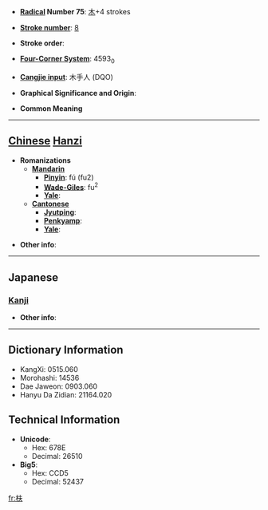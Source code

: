 * '''[[Wiktionary:Chinese radical index| Radical]] Number 75''': [[Wiktionary:Chinese radical index 木|木]]+4 strokes

* '''[[Wiktionary:Chinese total strokes index|Stroke number]]''': [[Wiktionary:Chinese total strokes index 8|8]]

* '''Stroke order''': 

* '''[[Wiktionary:Chinese four corner index|Four-Corner System]]''': 4593<sub>0</sub>

* '''[[Wiktionary:Chinese Cangjie index|Cangjie input]]''': 木手人 (DQO)

* '''Graphical Significance and Origin''': 

* '''Common Meaning'''

----

== [[Chinese]] [[Hanzi]] ==

* '''Romanizations'''
** '''[[Mandarin]]'''
*** '''[[Pinyin]]''': fú (fu2)
*** '''[[Wade-Giles]]''': fu<sup>2</sup>
*** '''[[Yale]]''': 
** '''[[Cantonese]]'''
*** '''[[Jyutping]]''':
*** '''[[Penkyamp]]''': 
*** '''[[Yale]]''': 

* '''Other info''': 

----

==Japanese==
===[[Kanji]]===
{{kanji|on readings=[[ふ]] (fu), [[ぶ]] (bu)
|kun readings=[[しげる]] (shigeru)
}}

* '''Other info''':  

----

== Dictionary Information ==

* KangXi: 0515.060
* Morohashi: 14536
* Dae Jaweon: 0903.060
* Hanyu Da Zidian: 21164.020

== Technical Information ==

* '''Unicode''':
** Hex: 678E
** Decimal: 26510
* '''Big5''':
** Hex: CCD5
** Decimal: 52437

[[fr:枎]]